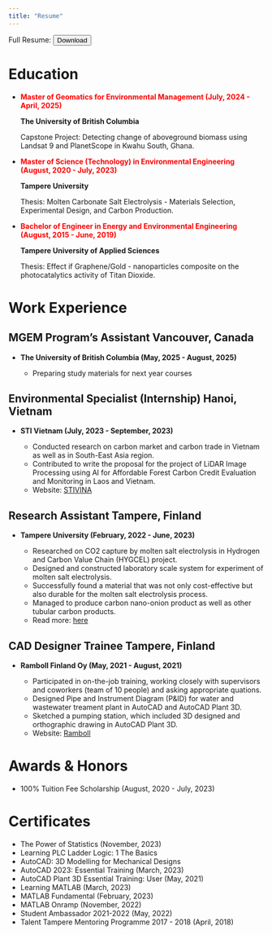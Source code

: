 ```yaml
---
title: "Resume"
---
```

::: {html}
Full Resume: <a href="excel/Project work 1_Water_Hieu Phung.xlsx" download> <button>Download</button> </a>
:::
# Education

-   [ **Master of Geomatics for Environmental Management (July, 2024 - April, 2025)**]{style="color: red;"}

    **The University of British Columbia**

    Capstone Project: Detecting change of aboveground biomass using Landsat 9 and PlanetScope in Kwahu South, Ghana.

-   [**Master of Science (Technology) in Environmental Engineering (August, 2020 - July, 2023)**]{style="color: red;"}

    **Tampere University**

    Thesis: Molten Carbonate Salt Electrolysis - Materials Selection, Experimental Design, and Carbon Production.

-   [**Bachelor of Engineer in Energy and Environmental Engineering (August, 2015 - June, 2019)**]{style="color: red;"}

    **Tampere University of Applied Sciences**

    Thesis: Effect if Graphene/Gold - nanoparticles composite on the photocatalytics activity of Titan Dioxide.

# Work Experience

## MGEM Program's Assistant Vancouver, Canada

-   **The University of British Columbia (May, 2025 - August, 2025)**

    - Preparing study materials for next year courses 
    

## Environmental Specialist (Internship) Hanoi, Vietnam

-   **STI Vietnam (July, 2023 - September, 2023)**

    -   Conducted research on carbon market and carbon trade in Vietnam as well as in South-East Asia region.
    -   Contributed to write the proposal for the project of LiDAR Image Processing using AI for Affordable Forest Carbon Credit Evaluation and Monitoring in Laos and Vietnam.
    -   Website: [STIVINA](https://stivina.com/)

## Research Assistant Tampere, Finland

-   **Tampere University (February, 2022 - June, 2023)**

    -   Researched on CO2 capture by molten salt electrolysis in Hydrogen and Carbon Value Chain (HYGCEL) project.
    -   Designed and constructed laboratory scale system for experiment of molten salt electrolysis.
    -   Successfully found a material that was not only cost-effective but also durable for the molten salt electrolysis process.
    -   Managed to produce carbon nano-onion product as well as other tubular carbon products.
    -   Read more: [here](https://www.tuni.fi/en/news/tiny-carbon-nanotubes-may-play-significant-role-binding-atmospheric-carbon-dioxide)

## CAD Designer Trainee Tampere, Finland

-   **Ramboll Finland Oy (May, 2021 - August, 2021)**

    -   Participated in on-the-job training, working closely with supervisors and coworkers (team of 10 people) and asking appropriate quations.
    -   Designed Pipe and Instrument Diagram (P&ID) for water and wastewater treament plant in AutoCAD and AutoCAD Plant 3D.
    -   Sketched a pumping station, which included 3D designed and orthographic drawing in AutoCAD Plant 3D.
    -   Website: [Ramboll](https://www.ramboll.com/fi-fi)

# Awards & Honors

-   100% Tuition Fee Scholarship (August, 2020 - July, 2023)

# Certificates

-   The Power of Statistics (November, 2023)
-   Learning PLC Ladder Logic: 1 The Basics
-   AutoCAD: 3D Modelling for Mechanical Designs
-   AutoCAD 2023: Essential Training (March, 2023)
-   AutoCAD Plant 3D Essential Training: User (May, 2021)
-   Learning MATLAB (March, 2023)
-   MATLAB Fundamental (February, 2023)
-   MATLAB Onramp (November, 2022)
-   Student Ambassador 2021-2022 (May, 2022)
-   Talent Tampere Mentoring Programme 2017 - 2018 (April, 2018)
